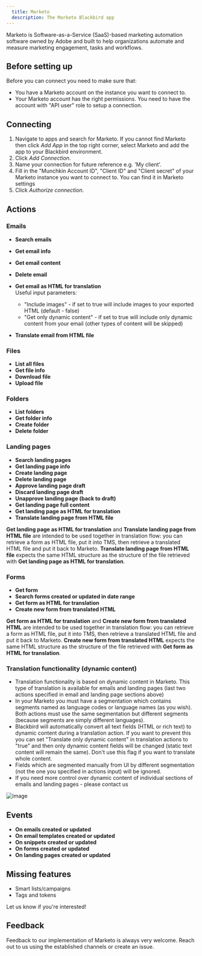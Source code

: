 ```yaml
---
  title: Marketo
  description: The Marketo Blackbird app
---
```


<LinkCard title="View on Github" target="_blank" href="https://github.com/bb-io/Marketo" icon="github" />


Marketo is Software-as-a-Service (SaaS)-based marketing automation software owned by Adobe and built to help organizations automate and measure marketing engagement, tasks and workflows.

## Before setting up

Before you can connect you need to make sure that:

- You have a Marketo account on the instance you want to connect to.
- Your Marketo account has the right permissions. You need to have the account with "API user" role to setup a connection.

## Connecting

1. Navigate to apps and search for Marketo. If you cannot find Marketo then click _Add App_ in the top right corner, select Marketo and add the app to your Blackbird environment.
2. Click _Add Connection_.
3. Name your connection for future reference e.g. 'My client'.
4. Fill in the "Munchkin Account ID", "Client ID" and "Client secret" of your Marketo instance you want to connect to. You can find it in Marketo settings
5. Click _Authorize connection_.

## Actions

### Emails

- **Search emails**
- **Get email info**
- **Get email content**
- **Delete email**
- **Get email as HTML for translation**
  <br/>Useful input parameters:
  * "Include images" - if set to true will include images to your exported HTML (default - false)
  * "Get only dynamic content" - if set to true will include only dynamic content from your email (other types of content will be skipped)
  
- **Translate email from HTML file**

### Files

- **List all files**
- **Get file info**
- **Download file**
- **Upload file**

### Folders

- **List folders**
- **Get folder info**
- **Create folder**
- **Delete folder**

### Landing pages

- **Search landing pages**
- **Get landing page info**
- **Create landing page**
- **Delete landing page**
- **Approve landing page draft**
- **Discard landing page draft**
- **Unapprove landing page (back to draft)**
- **Get landing page full content**
- **Get landing page as HTML for translation**
- **Translate landing page from HTML file**

**Get landing page as HTML for translation** and **Translate landing page from HTML file** are intended to be used together in translation flow: you can retrieve a form as HTML file, put it into TMS, then retrieve a translated HTML file and put it back to Marketo. **Translate landing page from HTML file** expects the same HTML structure as the structure of the file retrieved with **Get landing page as HTML for translation**.


### Forms

- **Get form**
- **Search forms created or updated in date range**
- **Get form as HTML for translation**
- **Create new form from translated HTML**

**Get form as HTML for translation** and **Create new form from translated HTML** are intended to be used together in translation flow: you can retrieve a form as HTML file, put it into TMS, then retrieve a translated HTML file and put it back to Marketo. **Create new form from translated HTML** expects the same HTML structure as the structure of the file retrieved with **Get form as HTML for translation**.

### Translation functionality (dynamic content)
- Translation functionality is based on dynamic content in Marketo. This type of translation is available for emails and landing pages (last two actions specified in email and landing page sections above)
- In your Marketo you must have a segmentation which contains segments named as language codes or language names (as you wish). Both actions must use the same segmentation but different segments (because segments are simply different languages).
- Blackbird will automatically convert all text fields (HTML or rich text) to dynamic content during a translation action. If you want to prevent this you can set "Translate only dynamic content" in translation actions to "true" and then only dynamic content fields will be changed (static text content will remain the same). Don't use this flag if you want to translate whole content.
- Fields which are segmented manually from UI by different segmentation (not the one you specified in actions input) will be ignored.
- If you need more control over dynamic content of individual sections of emails and landing pages - please contact us
  
![image](https://github.com/bb-io/Marketo/assets/127740895/ec77cf4a-9468-41b8-a5ee-3ca902183eeb)

## Events

- **On emails created or updated**
- **On email templates created or updated**
- **On snippets created or updated**
- **On forms created or updated**
- **On landing pages created or updated**

## Missing features

- Smart lists/campaigns
- Tags and tokens

Let us know if you're interested!

## Feedback

Feedback to our implementation of Marketo is always very welcome. Reach out to us using the established channels or create an issue.

